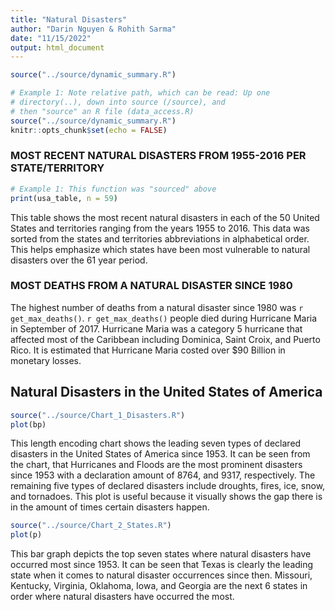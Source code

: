 ```yaml
---
title: "Natural Disasters"
author: "Darin Nguyen & Rohith Sarma"
date: "11/15/2022"
output: html_document
---
```


```r
source("../source/dynamic_summary.R")
```

```r
# Example 1: Note relative path, which can be read: Up one
# directory(..), down into source (/source), and 
# then "source" an R file (data_access.R)
source("../source/dynamic_summary.R")
knitr::opts_chunk$set(echo = FALSE)
```

### MOST RECENT NATURAL DISASTERS FROM 1955-2016 PER STATE/TERRITORY 
```r
# Example 1: This function was "sourced" above
print(usa_table, n = 59)
```
This table shows the most recent natural disasters in each of the 50 United States and territories ranging from the years 1955 to 2016. This data was sorted from the states and territories abbreviations in alphabetical order. This helps emphasize which states have been most vulnerable to natural disasters over the 61 year period. 


### MOST DEATHS FROM A NATURAL DISASTER SINCE 1980
The highest number of deaths from a natural disaster since 1980 was ```r get_max_deaths()```. ```r get_max_deaths()``` people died during Hurricane Maria in September of 2017. Hurricane Maria was a category 5 hurricane that affected most of the Caribbean including Dominica, Saint Croix, and Puerto Rico. It is estimated that Hurricane Maria costed over $90 Billion in monetary losses. 

## Natural Disasters in the United States of America

```r
source("../source/Chart_1_Disasters.R")
plot(bp)
```

This length encoding chart shows the leading seven types of declared disasters in the United States of America since 1953. It can be seen from the chart, that Hurricanes and Floods are the most prominent disasters since 1953 with a declaration amount of 8764, and 9317, respectively. The remaining five types of declared disasters include droughts, fires, ice, snow, and tornadoes. This plot is useful because it visually shows the gap there is in the amount of times certain disasters happen.

```r
source("../source/Chart_2_States.R")
plot(p)
```

This bar graph depicts the top seven states where natural disasters have occurred most since 1953. It can be seen that Texas is clearly the leading state when it comes to natural disaster occurrences since then. Missouri, Kentucky, Virginia, Oklahoma, Iowa, and Georgia are the next 6 states in order where natural disasters have occurred the most.


